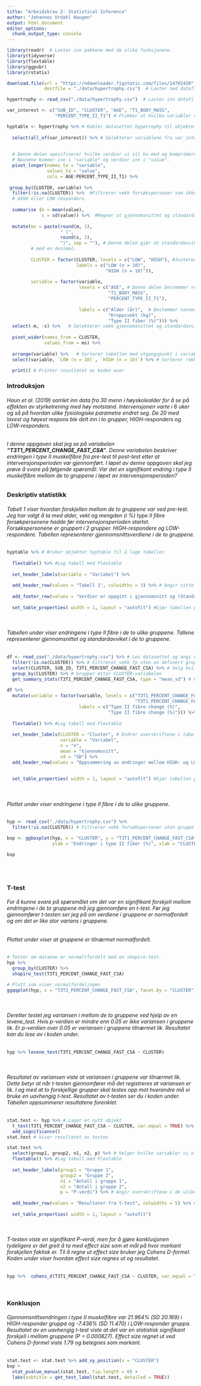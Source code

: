 ```yaml
---
title: "Arbeidskrav 2: Statistical Inference"
author: "Johannes Urdahl Haugen"
output: html_document
editor_options: 
  chunk_output_type: console
---
```


```r
library(readr)  # Laster inn pakkene med de ulike funksjonene.
library(tidyverse)
library(flextable)
library(ggpubr)
library(rstatix)
```

```r
download.file(url = "https://ndownloader.figstatic.com/files/14702420", 
              destfile = "./data/hypertrophy.csv")  # Laster ned datafilen.

hypertrophy <- read_csv("./data/hypertrophy.csv")  # Laster inn datafilen og kobler den til objektet hypertrophy.

var_interest <- c("SUB_ID", "CLUSTER", "AGE", "T1_BODY_MASS", 
                  "PERCENT_TYPE_II_T1") # Plukker ut hvilke variabler vi er interesserte i å ha med og lagrer de i var_interest.
```

```r
hyptable <- hypertrophy %>% # Kobler datasettet hypetrophy til objektet hyptable slik at vi kan lage en tabell uten å påvirke hypertrophy datasettet.
  
  select(all_of(var_interest)) %>% # Selekterer variablene fra var_interest.
  
  
  # Denne delen spesifiserer hvilke verdier vi vil ha med og komprimerer datasettet.
  # Navnene kommer inn i "variable" og verdier inn i "value".
  pivot_longer(names_to = "variable",
               values_to = "value",
               cols = AGE:PERCENT_TYPE_II_T1) %>%
  
 group_by(CLUSTER, variable) %>%
  filter(!is.na(CLUSTER)) %>%  #Filtrerer vekk forsøkspersoner som ikke ble regnet som 
  # HIGH eller LOW responders.
  
  summarise (m = mean(value),
             s = sd(value)) %>%  #Regner ut gjennomsnittet og standardavviket.
  
  mutate(ms = paste(round(m, 1), 
                    " (",
                    round(s, 1),
                    ")", sep = ""), # Denne delen gjør at standardavviket havner i en parantes
         # med en desimal.
         
         CLUSTER = factor(CLUSTER, levels = c("LOW", "HIGH"), #Justerer navnene på variablene
                          labels = c("LOW (n = 10)",
                                     "HIGH (n = 10)")),
         
         variable = factor(variable,
                           levels = c("AGE", # Denne delen bestemmer rekkefølgen i tabellen
                                      "T1_BODY_MASS", 
                                      "PERCENT_TYPE_II_T1"),
                           
                           labels = c("Alder (år)",  # Bestemmer navnene på variablene
                                      "Kroppsvekt (kg)",
                                      "Type II fiber (%)"))) %>%
  select(-m, -s) %>%   # Selekterer vekk gjennomsnittet og standardavviket
  
  pivot_wider(names_from = CLUSTER,
              values_from = ms) %>% 
  
  arrange(variable) %>%   # Sorterer tabellen med utgangspunkt i variablene
  select(variable, `LOW (n = 10)`, `HIGH (n = 10)`) %>% # Sorterer rekkefølgen på high og low
  
  print() # Printer resultatet av koden over

```


### Introduksjon
###### Haun et al. (2019) samlet inn data fra 30 menn i høyskolealder for å se på effekten av styrketrening med høy motstand. Intervensjonen varte i 6 uker og så på hvordan ulike fysiologiske parametre endret seg. De 20 med lavest og høyest respons ble delt inn i to grupper, HIGH-responders og LOW-responders. 

###### I denne oppgaven skal jeg se på variabelen **"T3T1_PERCENT_CHANGE_FAST_CSA"**. Denne variabelen beskriver endringen i type II muskelfibre fra pre-test til post-test etter at intervensjonsperioden var gjennomført. I løpet av denne oppgaven skal jeg prøve å svare på følgende spørsmål: Var det en signifikant endring i type II muskelfibre mellom de to gruppene i løpet av intervensjonsperioden? 

### Deskriptiv statistikk
###### Tabell 1 viser hvordan forskjellen mellom de to gruppene var ved pre-test. Jeg har valgt å ta med alder, vekt og mengden (i %) type II fibre forsøkpersonene hadde før intervensjonsperioden startet. Forsøkspersonene er gruppert i 2 grupper. HIGH-respondere og LOW-respondere. Tabellen representerer gjennomsnittsverdiene i de to gruppene.

```r
hyptable %>% # Bruker objektet hyptable til å lage tabellen
  
  flextable() %>% #Lag tabell med Flextable
  
  set_header_labels(variable = "Variabel") %>% 
  
  add_header_row(values = "Tabell 1", colwidths = 3) %>% # Angir tittel på tabellen
  
  add_footer_row(values = "Verdier er oppgitt i gjennomsnitt og (Standardavvik)", colwidths = 3) %>%  #Angir en fotnote med beskrivelse av tabellen.
  
  set_table_properties( width = 1, layout = "autofit") #Gjør tabellen penere

```
<br>


###### Tabellen under viser endringene i type II fibre i de to ulike gruppene. Tallene representerer gjennomsnittet og standardavviket i de to gruppene.
```r

df <- read_csv("./data/hypertrophy.csv") %>% # Les datasettet og angi det i objektet df
  filter(!is.na(CLUSTER)) %>% # Filtrerer vekk fp uten en definert gruppe
  select(CLUSTER, SUB_ID, T3T1_PERCENT_CHANGE_FAST_CSA) %>% # Velg hvilke variabler vi vil ha med.
  group_by(CLUSTER) %>% # Grupper etter CLUSTER-variabelen
  get_summary_stats(T3T1_PERCENT_CHANGE_FAST_CSA, type = "mean_sd") # Få en oppsummering av tallene.
  
df %>%
  mutate(variable = factor(variable, levels = c("T3T1_PERCENT_CHANGE_FAST_CSA", 
                                                "T3T1_PERCENT_CHANGE_FAST_CSA"),
                           labels = c("Type II fibre change (%)",
                                      "Type II fibre change (%)"))) %>% # Endrer variabelteksten.
  
  flextable() %>% #Lag tabell med Flextable
  
  set_header_labels(CLUSTER = "Cluster", # Endrer overskriftene i tabellen.
                    variable = "Variabel", 
                    n = "n",
                    mean = "Gjennomsnitt",
                    sd = "SD") %>%
  add_header_row(values = "Oppsummering av endringer mellom HIGH- og LOW-respondere", colwidths = 5) %>% #Angir tittel på tabellen
  
  
  set_table_properties( width = 1, layout = "autofit") #Gjør tabellen penere


```
<br>


###### Plottet under viser endringene i type II fibre i de to ulike gruppene. 
```r

hyp <- read_csv("./data/hypertrophy.csv") %>% 
  filter(!is.na(CLUSTER)) # Filtrerer vekk forsøkspersoner uten gruppe

bxp <- ggboxplot(hyp, x = "CLUSTER", y = "T3T1_PERCENT_CHANGE_FAST_CSA", 
                 ylab = "Endringer i type II fiber (%)", xlab = "CLUSTER", add = "jitter", SIZE = 0.5) # Denne funskjonen lager et boxplot med utgangspunkt i variabelen hypertrophy.

bxp


```
<br>
<br>

### T-test
###### For å kunne svare på spørsmålet om det var en signifikant forskjell mellom endringene i de to gruppene må jeg gjennomføre en t-test. Før jeg gjennomfører t-testen ser jeg på om verdiene i gruppene er normalfordelt og om det er like stor varians i gruppene. 

###### Plottet under viser at gruppene er tilnærmet normalfordelt.

```r
# Tester om dataene er normaltfordelt med en shapiro-test.
hyp %>%
  group_by(CLUSTER) %>%
  shapiro_test(T3T1_PERCENT_CHANGE_FAST_CSA)

```

```r
# Plott som viser normalfordelingen
ggqqplot(hyp, x = "T3T1_PERCENT_CHANGE_FAST_CSA", facet.by = "CLUSTER")

```
<br>

###### Deretter testet jeg variansen i mellom de to gruppene ved hjelp av en levene_test. Hvis p-verdien er mindre enn 0.05 er ikke variansen i gruppene lik. Er p-verdien over 0.05 er variansen i gruppene tilnærmet lik. Resultatet kan du lese av i koden under. 

```r
hyp %>% levene_test(T3T1_PERCENT_CHANGE_FAST_CSA ~ CLUSTER)

```
<br>

###### Resultatet av variansen viste at variansen i gruppene var tilnærmet lik. Dette betyr at når t-testen gjennomfører må det registreres at variansen er lik. I og med at to forskjellige grupper skal testes opp mot hverandre må vi bruke en uavhengig t-test. Resultatet av t-testen ser du i koden under. Tabellen oppsummerer resultatene forenklet.
```r
stat.test <- hyp %>% # Lager et nytt objekt
  t_test(T3T1_PERCENT_CHANGE_FAST_CSA ~ CLUSTER, var.equal = TRUE) %>% # Gjennomfører t-testen med valgte variabler med en varians som er registrert som lik.
  add_significance()
stat.test # Viser resultatet av testen

```

```r
stat.test %>%
  select(group1, group2, n1, n2, p) %>% # Velger hvilke variabler vi vil ha med i tabellen
  flextable() %>% #Lag tabell med Flextable
  
  set_header_labels(group1 = "Gruppe 1",
                    group2 = "Gruppe 2",
                    n1 = "Antall i gruppe 1",
                    n2 = "Antall i gruppe 2",
                    p = "P-verdi") %>% # Angir overskriftene i de ulike kolonnene
  
  add_header_row(values = "Resultater fra t-test", colwidths = 5) %>% # Angir tittel på tabellen
  
  set_table_properties( width = 1, layout = "autofit")
```
<br>

###### T-testen viste en signifikant P-verdi, men for å gjøre konklusjonen tydeligere er det greit å ta med effect size som et mål på hvor markant forskjellen faktisk er. Til å regne ut effect size bruker jeg Cohens D-formel. Koden under viser hvordan effect size regnes ut og resultatet.

```r
hyp %>%  cohens_d(T3T1_PERCENT_CHANGE_FAST_CSA ~ CLUSTER, var.equal = TRUE) 

```
<br>

### Konklusjon
###### Gjennomsnittsendringen i type II muskelfibre var 21.964% (SD 20.169) i HIGH-responder gruppa og -7.436% (SD 11.470) i LOW-responder gruppa. Resultatet av en uavhengig t-test viste at det var en statistisk signifikant forskjell i mellom gruppene (P = 0.000827). Effect size regnet ut ved Cohens D-formel viste 1.79 og betegnes som markant.

```r
stat.test <- stat.test %>% add_xy_position(x = "CLUSTER")
bxp + 
  stat_pvalue_manual(stat.test, tip.length = 0) +
  labs(subtitle = get_test_label(stat.test, detailed = TRUE))

```


